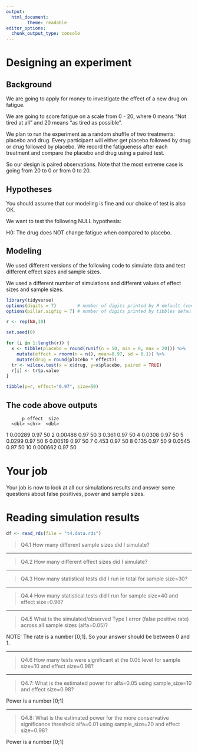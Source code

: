 ```yaml
---
output:
  html_document:
        theme: readable
editor_options: 
  chunk_output_type: console
---
```


# Designing an experiment

## Background

We are going to apply for money to investigate the effect of a new drug on fatigue.

We are going to score fatigue on a scale from 0 - 20, where 0 means "Not tired at all" and 20 means "as tired as possible".

We plan to run the experiment as a random shuffle of two treatments: placebo and drug. Every participant will either get placebo followed by drug or drug followed by placebo. We record the fatigueness after each treatment and compare the placebo and drug using a paired test.

So our design is paired observations. Note that the most extreme case is going from 20 to 0 or from 0 to 20. 

## Hypotheses

You should assume that our modeling is fine and our choice of test is also OK. 

We want to test the following NULL hypothesis:

H0: The drug does NOT change fatigue when compared to placebo.

## Modeling

We used different versions of the following code to simulate data and test different effect sizes and sample sizes.

We used a different number of simulations and different values of effect sizes and sample sizes.

```r

library(tidyverse)
options(digits = 7)        # number of digits printed by R default (vectors, data.frames, lists)
options(pillar.sigfig = 7) # number of digits printed by tibbles default.

r <- rep(NA,10)

set.seed(0)

for (i in 1:length(r)) {
  x <- tibble(placebo = round(runif(n = 50, min = 0, max = 20))) %>%
    mutate(effect = rnorm(n = n(), mean=0.97, sd = 0.1)) %>%
    mutate(drug = round(placebo * effect))
  tr <- wilcox.test(x = x$drug, y=x$placebo, paired = TRUE)
  r[i] <- tr$p.value
}

tibble(p=r, effect="0.97", size=50)

```

## The code above outputs

          p effect  size
      <dbl> <chr>  <dbl>
 1 0.00289  0.97      50
 2 0.00486  0.97      50
 3 0.361    0.97      50
 4 0.0308   0.97      50
 5 0.0299   0.97      50
 6 0.00519  0.97      50
 7 0.453    0.97      50
 8 0.135    0.97      50
 9 0.0545   0.97      50
10 0.000662 0.97      50

# Your job

Your job is now to look at all our simulations results and answer some questions about false positives, power and sample sizes.

# Reading simulation results

```r

df <- read_rds(file = "t4.data.rds")

```

>Q4.1 How many different sample sizes did I simulate?

---

>Q4.2 How many different effect sizes did I simulate?


---

>Q4.3 How many statistical tests did I run in total for sample size=30?

---

>Q4.4 How many statistical tests did I run for sample size=40 and effect size=0.96?


---

>Q4.5 What is the simulated/observed Type I error (false positive rate) across all sample sizes (alfa=0.05)?

NOTE: The rate is a number [0;1]. So your answer should be between 0 and 1.

---

>Q4.6 How many tests were significant at the 0.05 level for sample size=10 and effect size=0.98?


---

>Q4.7: What is the estimated power for alfa=0.05 using sample_size=10 and effect size=0.98?

Power is a number [0;1] 


---

>Q4.8: What is the estimated power for the more conservative significance threshold alfa=0.01 using sample_size=20 and effect size=0.98?

Power is a number [0;1] 


